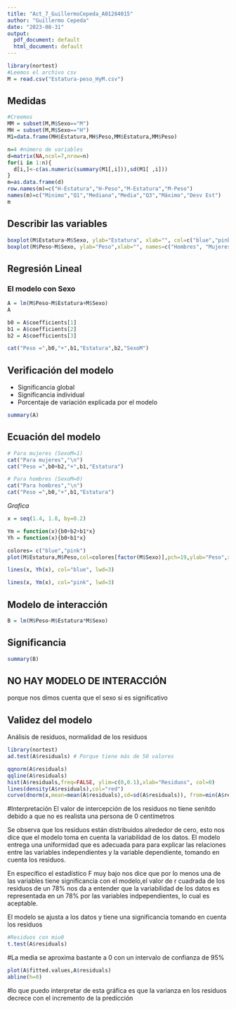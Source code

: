 ```yaml
---
title: "Act_7_GuillermoCepeda_A01284015"
author: "Guillermo Cepeda"
date: "2023-08-31"
output:
  pdf_document: default
  html_document: default
---
```

```r
library(nortest)
#Leemos el archivo csv
M = read.csv("Estatura-peso_HyM.csv")
```

## Medidas
```r
#Creemos 
MM = subset(M,M$Sexo=="M")
MH = subset(M,M$Sexo=="H")
M1=data.frame(MH$Estatura,MH$Peso,MM$Estatura,MM$Peso)

n=4 #número de variables
d=matrix(NA,ncol=7,nrow=n)
for(i in 1:n){
  d[i,]<-c(as.numeric(summary(M1[,i])),sd(M1[ ,i]))
}
m=as.data.frame(d)
row.names(m)=c("H-Estatura","H-Peso","M-Estatura","M-Peso")
names(m)=c("Minimo","Q1","Mediana","Media","Q3","Máximo","Desv Est")
m
```

## Describir las variables
```r
boxplot(M$Estatura~M$Sexo, ylab="Estatura", xlab="", col=c("blue","pink"), names=c("Hombres", "Mujeres"), main="Estatura")
boxplot(M$Peso~M$Sexo, ylab="Peso",xlab="", names=c("Hombres", "Mujeres"), col=c("blue","pink"), main="Peso")
```
## Regresión Lineal

### El modelo con Sexo
```r
A = lm(M$Peso~M$Estatura+M$Sexo)
A
```


```r
b0 = A$coefficients[1]
b1 = A$coefficients[2]
b2 = A$coefficients[3]

cat("Peso =",b0,"+",b1,"Estatura",b2,"SexoM")
```

## Verificación del modelo
* Significancia global
* Significancia individual
* Porcentaje de variación explicada por el modelo

```r
summary(A)
```

## Ecuación del modelo

```r
# Para mujeres (SexoM=1)
cat("Para mujeres","\n")
cat("Peso =",b0+b2,"+",b1,"Estatura")

# Para hombres (SexoM=0)
cat("Para hombres","\n")
cat("Peso =",b0,"+",b1,"Estatura")

```

*Grafica*

```r
x = seq(1.4, 1.8, by=0.2)

Ym = function(x){b0+b2+b1*x}
Yh = function(x){b0+b1*x}

colores= c("blue","pink")
plot(M$Estatura,M$Peso,col=colores[factor(M$Sexo)],pch=19,ylab="Peso",xlab="Estatura",main="Relación Peso vs Estatura")

lines(x, Yh(x), col="blue", lwd=3)

lines(x, Ym(x), col="pink", lwd=3)
```

## Modelo de interacción
```r
B = lm(M$Peso~M$Estatura*M$Sexo)

```

## Significancia
```r
summary(B)
```
## NO HAY MODELO DE INTERACCIÓN
porque nos dimos cuenta que el sexo si es significativo

## Validez del modelo

Análisis de residuos, normalidad de los residuos

```r
library(nortest)
ad.test(A$residuals) # Porque tiene más de 50 valores

qqnorm(A$residuals)
qqline(A$residuals)
hist(A$residuals,freq=FALSE, ylim=c(0,0.1),xlab="Residuos", col=0)
lines(density(A$residuals),col="red")
curve(dnorm(x,mean=mean(A$residuals),sd=sd(A$residuals)), from=min(A$residuals), to=max(A$residuals), add=TRUE, col="blue",lwd=2)
```
#Interpretación
El valor de intercepción de los residuos no tiene senitdo debido a que no es realista una persona de 0 centímetros

Se observa que los residuos están distribuidos alrededor de cero, esto nos dice que el modelo toma en cuenta la variabilidad de los datos. El modelo entrega una uniformidad que es adecuada para para explicar las relaciones entre las variables independientes y la variable dependiente, tomando en cuenta los residuos.

En específico el estadístico F muy bajo nos dice que por lo menos una de las variables tiene significancia con el modelo,el valor de r cuadrada de los residuos de un 78% nos da a entender que la variabilidad de los datos es representada en un 78% por las variables indpependientes, lo cual es aceptable.

El modelo se ajusta a los datos y tiene una significancia tomando en cuenta los residuos
```r
#Residuos con miu0
t.test(A$residuals)
```

#La media se aproxima bastante a 0 con un intervalo de confianza de 95%

```r
plot(A$fitted.values,A$residuals)
abline(h=0)
```

#lo que puedo interpretar de esta gráfica es que la varianza en los residuos decrece con el incremento de la predicción
